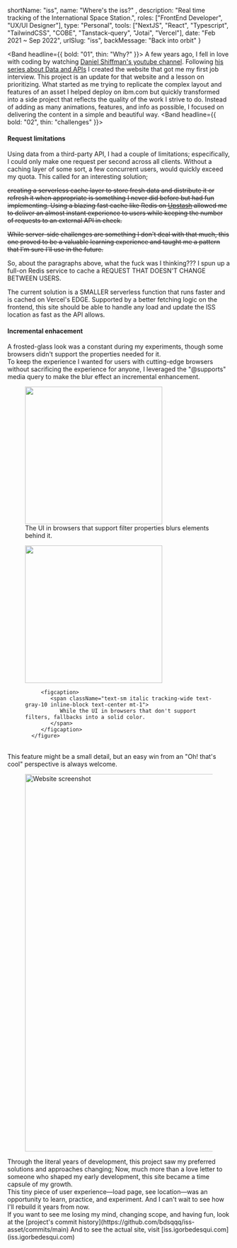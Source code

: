 
   shortName: "iss",
   name: "Where's the iss?" ,
   description: "Real time tracking of the International Space Station.",
   roles: ["FrontEnd Developer", "UX/UI Designer"],
   type: "Personal",
   tools: ["NextJS", "React", "Typescript", "TailwindCSS", "COBE", "Tanstack-query", "Jotai", "Vercel"],
   date: "Feb 2021 ~ Sep 2022",
   urlSlug: "iss",
   backMessage: "Back into orbit"
}

<Band headline={{ bold: "01", thin: "Why?" }}>
   A few years ago, I fell in love with coding by watching [Daniel Shiffman's youtube channel](https://www.youtube.com/c/TheCodingTrain). Following [his series about Data and APIs](https://www.youtube.com/watch?v=DbcLg8nRWEg&list=PLRqwX-V7Uu6YxDKpFzf_2D84p0cyk4T7X) I created the website that got me my first job interview. This project is an update for that website and a lesson on prioritizing. What started as me trying to replicate the complex layout and features of an asset I helped deploy on ibm.com but quickly transformed into a side project that reflects the quality of the work I strive to do. Instead of adding as many animations, features, and info as possible, I focused on delivering the content in a simple and beautiful way.
</Band>
<Band headline={{ bold: "02", thin: "challenges" }}>
   <h4 className="text-xl mb-4 font-bold">Request limitations</h4>
   Using data from a third-party API, I had a couple of limitations; especifically, I could only make one request per second across all clients. Without a caching layer of some sort, a few concurrent users, would quickly exceed my quota. This called for an interesting solution;
   <br />
   
   ~~creating a serverless cache layer to store fresh data and distribute it or refresh it when appropriate is something I never did before but had fun implementing. Using a blazing fast cache like Redis on [Upstash](https://upstash.com/) allowed me to deliver an almost instant experience to users while keeping the number of requests to an external API in check.~~
   <br />
 
   ~~While server-side challenges are something I don't deal with that much, this one proved to be a valuable learning experience and taught me a pattern that I'm sure I'll use in the future.~~
   <br />
 
   So, about the paragraphs above, what the fuck was I thinking??? I spun up a full-on Redis service to cache a REQUEST THAT DOESN'T CHANGE BETWEEN USERS.
   <br />

   The current solution is a SMALLER serverless function that runs faster and is cached on Vercel's EDGE. Supported by a better fetching logic on the frontend, this site should be able to handle any load and update the ISS location as fast as the API allows.
   <br />

   <h4 className="text-xl my-4 font-bold">Incremental enhacement</h4>
   A frosted-glass look was a constant during my experiments, though some browsers didn't support the properties needed for it.
   <br />
   To keep the experience I wanted for users with cutting-edge browsers without sacrificing the experience for anyone, I leveraged the "@supports" media query to make the blur effect an incremental enhancement.
   <br />
   <div className="grid grid-cols-2 gap-2 my-2">
      <figure className="col-start-1">
         <Image
            className="z-40 relative border overflow-hidden border-gray-3 rounded-sm"
            layout="responsive"
            width="310"
            height="310"
            objectFit="contain"
            src="/images/projs/iss/blur.png"
            alt=""
         />
         <figcaption>
            <span className="text-sm italic tracking-wide text-gray-10 inline-block text-center mt-1">
               The UI in browsers that support filter properties blurs elements behind it.
            </span>
         </figcaption>
      </figure>
      <figure className="col-start-2">
         <Image
            className="z-40 relative border overflow-hidden border-gray-3 rounded-sm"
            layout="responsive"
            width="310"
            height="310"
            objectFit="contain"
            src="/images/projs/iss/no_blur.png"
            alt=""
         />

         <figcaption>
            <span className="text-sm italic tracking-wide text-gray-10 inline-block text-center mt-1">
               While the UI in browsers that don't support filters, fallbacks into a solid color.
            </span>
         </figcaption>
      </figure>
   </div>
   <br />
   This feature might be a small detail, but an easy win from an "Oh! that's cool" perspective is always welcome.
</Band>
<Band headline={{ bold: "03", thin: "Results" }}>
<figure className="mb-4">
   <Image
      className="z-40 relative border overflow-hidden border-gray-3 rounded-sm"
      layout="responsive"
      width="500"
      height="851"
      objectFit="contain"
      src="/images/projs/iss/full_screenshot.png"
      alt="Website screenshot"
   />
</figure>
   Through the literal years of development, this project saw my preferred solutions and approaches changing; Now, much more than a love letter to someone who shaped my early development, this site became a time capsule of my growth.
   <br />
   This tiny piece of user experience—load page, see location—was an opportunity to learn, practice, and experiment. And I can't wait to see how I'll rebuild it years from now.
   <br />
   If you want to see me losing my mind, changing scope, and having
   fun, look at the [project's commit history](https://github.com/bdsqqq/iss-asset/commits/main) And to see the actual site, visit [iss.igorbedesqui.com](iss.igorbedesqui.com)
</Band>